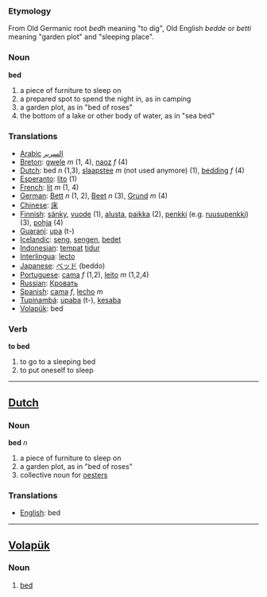 === Etymology ===
From Old Germanic root ''bedh'' meaning "to dig", Old English ''bedde'' or ''betti'' meaning "garden plot" and "sleeping place".

=== Noun ===

'''bed'''

#a piece of furniture to sleep on
#a prepared spot to spend the night in, as in camping
#a garden plot, as in "bed of roses"
#the bottom of a lake or other body of water, as in "sea bed"

=== Translations ===
*[[Arabic]] [[السرير]]
*[[Breton]]: [[gwele]] ''m'' (1, 4), [[naoz]] ''f'' (4)
*[[Dutch]]: bed ''n'' (1,3), [[slaapstee]] ''m'' (not used anymore) (1), [[bedding]] ''f'' (4)
*[[Esperanto]]: [[lito]] (1)
*[[French]]: [[lit]] ''m'' (1, 4)
*[[German]]: [[Bett]] ''n'' (1, 2), [[Beet]] ''n'' (3), [[Grund]] ''m'' (4)
*[[Chinese]]: [[床]]
*[[Finnish]]: [[sänky]], [[vuode]] (1), [[alusta]], [[paikka]] (2), [[penkki]] (e.g. [[ruusupenkki]]) (3), [[pohja]] (4)
*[[Guaraní]]: [[upa]] (t-)
*[[Icelandic]]: [[seng]], [[sengen]], [[bedet]] 
*[[Indonesian]]: [[tempat]] [[tidur]]
*[[Interlingua]]: [[lecto]]
*[[Japanese]]: [[ベッド]] (beddo)
*[[Portuguese]]: [[cama]] ''f'' (1,2), [[leito]] ''m'' (1,2,4)
*[[Russian]]: [[Кровать]]
*[[Spanish]]: [[cama]] ''f'', [[lecho]] ''m''
*[[Tupinambá]]: [[upaba]] (t-), [[kesaba]]
*[[Volapük]]: bed

=== Verb ===

'''to bed'''

#to go to a sleeping bed
#to put oneself to sleep

----

== [[Dutch]] ==
=== Noun ===
'''bed''' ''n''

#a piece of furniture to sleep on
#a garden plot, as in "bed of roses"
#collective noun for [[oester]]s
=== Translations ===
*[[English]]: bed

----

== [[Volapük]] ==
===  Noun === 
# [[bed]]